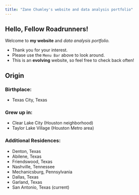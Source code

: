 ```yaml
---
title: "Zane Chumley's website and data analysis portfolio"
---
```


## Hello, Fellow Roadrunners!

Welcome to **my website** and *data analysis portfolio.*

-   Thank you for your interest.
-   Please use the `Menu Bar` above to look around.
-  This is an **evolving** website, so feel free to check back often!

## Origin

### Birthplace:

-  Texas City, Texas

### Grew up in:

-   Clear Lake City (Houston neighborhood)
-   Taylor Lake Village (Houston Metro area)

### Additional Residences:

-   Denton, Texas
-   Abilene, Texas
-   Friendswood, Texas
-   Nashville, Tennessee
-   Mechanicsburg, Pennsylvania
-   Dallas, Texas
-   Garland, Texas
-   San Antonio, Texas (current)

